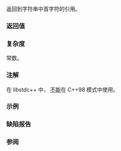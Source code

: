 {{cpp/string/basic_string/title|front}}
{{cpp/string/basic_string/navbar}}
{{dcl begin}}
{{dcla|num=1|constexpr=c++20|
CharT&amp; front();
}}
{{dcla|num=2|constexpr=c++20|
const CharT&amp; front() const;
}}
{{dcl end}}

返回到字符串中首字符的引用。

{{cpp/hardened ub if|since=c++26| {{lc|empty()}} 是 {{c|true}}}}

===返回值===
{{c|operator[](0)}}

===复杂度===
常数。

===注解===
在 libstdc++ 中，{{tt|front()}} [https://gcc.gnu.org/onlinedocs/libstdc++/manual/strings.html#strings.string.shrink 不能]在 C++98 模式中使用。

===示例===
{{example
|code=
#include &lt;iostream&gt;
#include &lt;string&gt;
 
int main()
{
    std::string s("Exemplary");
    char&amp; f1 = s.front();
    f1 = 'e';
    std::cout &lt;&lt; s &lt;&lt; '\n'; // "exemplary"
    
    std::string const c("Exemplary");
    char const&amp; f2 = c.front();
    std::cout &lt;&lt; &amp;f2 &lt;&lt; '\n'; // "Exemplary"
  }
}
|output=
exemplary
Exemplary
}}

===缺陷报告===
{{dr list begin}}
{{dr list item|wg=lwg|dr=534|std=C++98|before={{lc|std::string}} 没有成员函数 {{tt|front()}}|after=已添加}}
{{dr list end}}

===参阅===
{{dsc begin}}
{{dsc inc|cpp/string/basic_string/dsc back}}
{{dsc inc|cpp/string/basic_string_view/dsc {{SUBPAGENAMEE}}}}
{{dsc end}}

{{langlinks|de|en|es|fr|it|ja|pt|ru}}